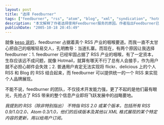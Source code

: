 ```yaml
---
layout: post
title: "选择 Feedburner"
tags: ["feedburner", "rss", "atom", "blog", "xml", "syndication", "hotmail", "flickr", "delicious", "web2.0"]
description: "本文解释了作者选择使用Feedburner服务的原因。作者指出Feedburner已牢固占据RSS产业的关键位置，具有足够的资本保证长期生存，类似Hotmail即使遇到困境也会有接手者。另外，Feedburner能将用户在Flickr、Delicious等平台的RSS与博客RSS整合起来，提供统一的内容渠道，有助于个人品牌展现。作者赞赏Feedburner团队不仅技术能力强，更重要的是具有战略眼光，抢先占据了信息产业发展的战略要地。文章末尾特别说明了文中提到的RSS广义上包括了所有XML格式的内容更新订阅服务。"
publishDate: "2005-10-18 20:45:49"
---
```


就像 [keso 说的](http://blog.donews.com/keso/archive/2005/07/19/471255.aspx)，feedburner 占据着真个 RSS 产业的咽喉要道。而我一直不太甘心把自己的咽喉轻易交人，孔明教导：当道扎寨。而现在，有两个原因让我选择 feedburner：1. feedburner 已经牢固占据了 RSS 产业的咽喉，有了一定资本，生存应该远不成问题，就像 Hotmail，就算有哪天不行了总有人会接手，作为用户就不必担心邮件会失效；2. 普通用户肯定无法实现将 flickr、delicious 上的个人 RSS 和 Blog 的 RSS 结合起来，而 feedburner 可以提供统一的一个 RSS 来实现个人品牌展现。

不能不说，feedburner 的团队，不仅技术开发能力强，更了不起的是他们最有眼光，先抢占了 RSS 带来的整个信息产业即将飞跃发展中的战略要地。

*我提到的 RSS（除非特别指出） 不特指 RSS 2.0 或某个版本，包括所有 RSS 0.9/1.0/2.0、Atom 0.3/1.0，他们的后续版本及其他以 XML 格式展现的某个特定内容的更新，用以给用户订阅。*